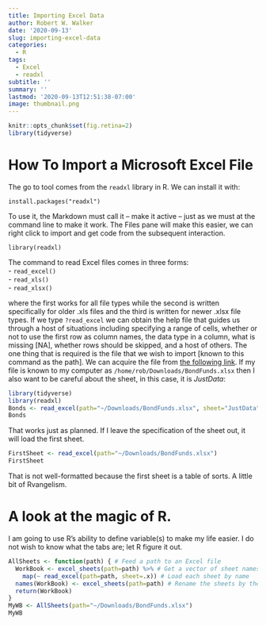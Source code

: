 ```yaml
---
title: Importing Excel Data
author: Robert W. Walker
date: '2020-09-13'
slug: importing-excel-data
categories:
  - R
tags:
  - Excel
  - readxl
subtitle: ''
summary: ''
lastmod: '2020-09-13T12:51:38-07:00'
image: thumbnail.png
---
```



```r
knitr::opts_chunk$set(fig.retina=2)
library(tidyverse)
```

# How To Import a Microsoft Excel File

The go to tool comes from the `readxl` library in R.  We can install it with:

```
install.packages("readxl")
```

To use it, the Markdown must call it -- make it active -- just as we must at the command line to make it work.  The Files pane will make this easier, we can right click to import and get code from the subsequent interaction.

```
library(readxl)
```

The command to read Excel files comes in three forms:  
- `read_excel()`  
- `read_xls()`  
- `read_xlsx()`  

where the first works for all file types while the second is written specifically for older .xls files and the third is written for newer .xlsx file types.  If we type `?read_excel` we can obtain the help file that guides us through a host of situations including specifying a range of cells, whether or not to use the first row as column names, the data type in a column, what is missing [NA], whether rows should be skipped, and a host of others.  The one thing that is required is the file that we wish to import [known to this command as the path].  We can acquire the file from [the following link](https://github.com/robertwwalker/DADMStuff/raw/master/BondFunds.xlsx).  If my file is known to my computer as `/home/rob/Downloads/BondFunds.xlsx` then I also want to be careful about the sheet, in this case, it is *JustData*:

```r
library(tidyverse)
library(readxl)
Bonds <- read_excel(path="~/Downloads/BondFunds.xlsx", sheet="JustData")
Bonds
```

That works just as planned.  If I leave the specification of the sheet out, it will load the first sheet.

```r
FirstSheet <- read_excel(path="~/Downloads/BondFunds.xlsx")
FirstSheet
```

That is not well-formatted because the first sheet is a table of sorts.  A little bit of Rvangelism.

# A look at the magic of R.

I am going to use R's ability to define variable(s) to make my life easier.  I do not wish to know what the tabs are; let R figure it out.  

```r
AllSheets <- function(path) { # Feed a path to an Excel file
  WorkBook <- excel_sheets(path=path) %>% # Get a vector of sheet names
    map(~ read_excel(path=path, sheet=.x)) # Load each sheet by name
  names(WorkBook) <- excel_sheets(path=path) # Rename the sheets by their names
  return(WorkBook)
}
MyWB <- AllSheets(path="~/Downloads/BondFunds.xlsx")
MyWB
```
